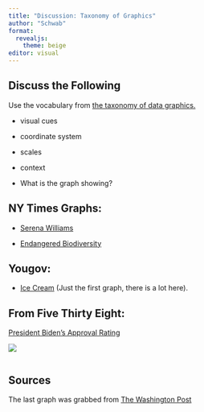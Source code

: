 ```yaml
---
title: "Discussion: Taxonomy of Graphics"
author: "Schwab"
format: 
  revealjs:
    theme: beige
editor: visual
---
```


## Discuss the Following

Use the vocabulary from [the taxonomy of data graphics.](course-materials/lectures/2_mdsr_viz_1_taxonomy.qmd)

-   visual cues

-   coordinate system

-   scales

-   context

-   What is the graph showing?

## NY Times Graphs:

-   [Serena Williams](https://www.nytimes.com/2022/09/08/learning/whats-going-on-in-this-graph-sept-14-2022.html?searchResultPosition=2)

-   [Endangered Biodiversity](https://www.nytimes.com/2022/03/31/learning/whats-going-on-in-this-graph-april-6-2022.html?searchResultPosition=10)

## Yougov:

-   [Ice Cream](https://today.yougov.com/topics/lifestyle/articles-reports/2022/07/19/americas-favorite-ice-cream-vanilla-chocolate) (Just the first graph, there is a lot here).

## From Five Thirty Eight:

[President Biden's Approval Rating](https://projects.fivethirtyeight.com/biden-approval-rating/)

![](https://www.washingtonpost.com/blogs/the-fix/files/2015/12/NRO_Temp_2.jpg)

![]()

## Sources

The last graph was grabbed from [The Washington Post](https://www.washingtonpost.com/news/the-fix/wp/2015/12/14/why-the-national-reviews-global-temperature-graph-is-so-misleading/)
